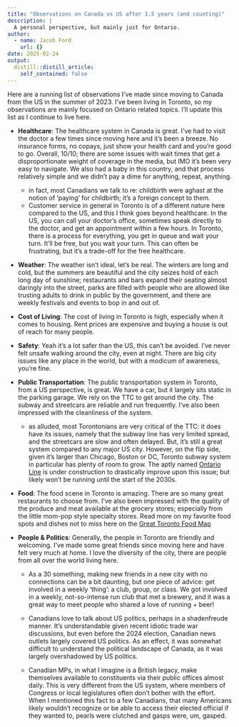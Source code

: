 ```yaml
---
title: "Observations on Canada vs US after 1.5 years (and counting)"
description: |
  A personal perspective, but mainly just for Ontario.
author:
  - name: Jacob Ford
    url: {}
date: 2025-02-24
output:
  distill::distill_article:
    self_contained: false
---
```


Here are a running list of observations I've made since moving to Canada from the US in the summer of 2023. I've been living in Toronto, so my observations are mainly focused on Ontario related topics. I'll update this list as I continue to live here.

- **Healthcare**: The healthcare system in Canada is great. I've had to visit the doctor a few times since moving here and it's been a breeze. No insurance forms, no copays, just show your health card and you're good to go. Overall, 10/10; there are some issues with wait times that get a disproportionate weight of coverage in the media, but IMO it's been very easy to navigate. We also had a baby in this country, and that process relatively simple and we didn't pay a dime for anything, repeat, anything. 

  - in fact, most Canadians we talk to re: childbirth were aghast at the notion of 'paying' for childbirth; it's a foreign concept to them.
  - Customer service in general in Toronto is of a different nature here compared to the US, and this I think goes beyond healthcare. In the US, you can call your doctor's office, sometimes speak directly to the doctor, and get an appointment within a few hours. In Toronto, there is a process for everything, you get in queue and wait your turn. It'll be free, but you wait your turn. This can often be frustrating, but it's a trade-off for the free healthcare.

- **Weather**: The weather isn't ideal, let's be real. The winters are long and cold, but the summers are beautiful and the city seizes hold of each long day of sunshine; restaurants and bars expand their seating almost daringly into the street, parks are filled with people who are allowed like trusting adults to drink in public by the government, and there are weekly festivals and events to bop in and out of. 

- **Cost of Living**: The cost of living in Toronto is high, especially when it comes to housing. Rent prices are expensive and buying a house is out of reach for many people. 

- **Safety**: Yeah it's a lot safer than the US, this can't be avoided. I've never felt unsafe walking around the city, even at night. There are big city issues like any place in the world, but with a modicum of awareness, you're fine. 

- **Public Transportation**: The public transportation system in Toronto, from a US perspective, is great. We have a car, but it largely sits static in the parking garage. We rely on the TTC to get around the city. The subway and streetcars are reliable and run frequently. I've also been impressed with the cleanliness of the system.

  - as alluded, most Torontonians are very critical of the TTC: it does have its issues, namely that the subway line has very limited spread, and the streetcars are slow and often delayed. But, it's still a great system compared to any major US city. However, on the flip side, given it's larger than Chicago, Boston or DC, Toronto subway system in particular has plenty of room to grow. The aptly named [Ontario Line](https://www.metrolinx.com/en/projects-and-programs/ontario-line) is under construction to drastically improve upon this issue; but likely won't be running until the start of the 2030s. 

- **Food**: The food scene in Toronto is amazing. There are so many great restaurants to choose from. I've also been impressed with the quality of the produce and meat available at the grocery stores; especially from the little mom-pop style specialty stores. Read more on my favorite food spots and dishes not to miss here on the [Great Toronto Food Map](https://jake-ford.github.io/posts/2023-10-20-good-eatins-toronto/)

- **People & Politics**: Generally, the people in Toronto are friendly and welcoming. I've made some great friends since moving here and have felt very much at home. I love the diversity of the city, there are people from all over the world living here. 

  - As a 30 something, making new friends in a new city with no connections can be a bit daunting, but one piece of advice: get involved in a weekly 'thing': a club, group, or class. We got involved in a weekly, not-so-intense run club that met a brewery, and it was a great way to meet people who shared a love of running + beer!

  - Canadians love to talk about US politics, perhaps in a shadenfreude manner. It's understandable given recent idiotic trade war discussions, but even before the 2024 election, Canadian news outlets largely covered US politics. As an effect, it was somewhat difficult to understand the political landscape of Canada, as it was largely overshadowed by US politics.
  
  - Canadian MPs, in what I imagine is a British legacy, make themselves available to constituents via their public offices almost daily. This is very different from the US system, where members of Congress or local legislatures often don't bother with the effort. When I mentioned this fact to a few Canadians, that many Americans likely wouldn't recognize or be able to access their elected official if they wanted to, pearls were clutched and gasps were, um, gasped. 


